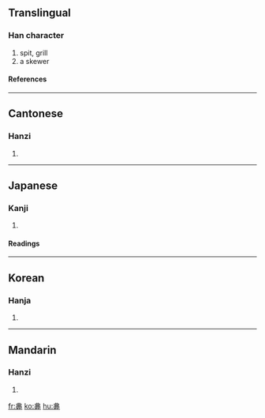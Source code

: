 ==Translingual==
===Han character===
{{Han char|rn=2|rad=丨|as=07|sn=8|four=5500<sub>6</sub>|canj=中中田田 (LLWW)}}
# spit, grill
# a skewer
====References====
{{Han ref|kx=0080.040|dkj=00082|dj=0162.050|hdz=10030.040|uh=4E33|ud=20019|bh=CBB1|bd=52145}}
----
==Cantonese==
===Hanzi===
{{yue-hanzi|jyut=|y=chaan2}}
# {{defn|Cantonese}}
----
==Japanese==
===Kanji===
{{ja-kanji|grade=|rs=丨07}}
# {{defn|Japanese}}
====Readings====
{{ja-readings|on=[[さん]] (san), [[せん]] (sen)|kun=[[くし]] (kushi)}}
----
==Korean==
===Hanja===
{{ko-hanja|hangeul=찬|rv=chan|mr=ch'an}}
# {{defn|Korean}}
----
==Mandarin==
===Hanzi===
{{cmn-hanzi|pin=[[chǎn]] ([[chan3]]), [[lìn]] ([[lin4]])|wg=ch'an<sup>3</sup>, lin<sup>4</sup>}}
# {{defn|Mandarin}}

[[fr:丳]]
[[ko:丳]]
[[hu:丳]]